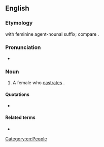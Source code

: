 ==English==

===Etymology===
{{suffix|en|castrate|rix}} with feminine agent-nounal suffix; compare {{m|en|castrator}}.

===Pronunciation===
* {{a|UK}} {{IPA|en|/kæsˈtɹeɪtɹɪks/}}

===Noun===
{{en-noun|castratrices}}

# {{lb|en|chiefly|used in|_|philosophy|or|psychoanalysis}} A female who [[castrate]]s {{qualifier|either literally or metaphorically}}.

====Quotations====
* {{seeCites|en}}

====Related terms====
* {{l|en|castrator}}

[[Category:en:People]]